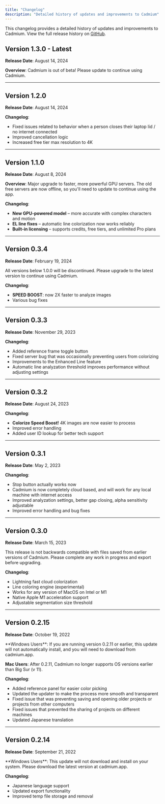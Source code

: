 ```yaml
---
title: "Changelog"
description: "Detailed history of updates and improvements to Cadmium"
---
```


This changelog provides a detailed history of updates and improvements to Cadmium. View the full release history on [GitHub](https://github.com/latentspacelabs/cadmium-releases/releases).

## **Version 1.3.0** - Latest

**Release Date**: August 14, 2024

**Overview**: Cadmium is out of beta! Please update to continue using Cadmium.

---

## **Version 1.2.0**

**Release Date**: August 14, 2024

**Changelog**:

- Fixed issues related to behavior when a person closes their laptop lid / no internet connected
- Improved cancellation logic
- Increased free tier max resolution to 4K

---

## **Version 1.1.0**

**Release Date**: August 8, 2024

**Overview**: Major upgrade to faster, more powerful GPU servers. The old free servers are now offline, so you'll need to update to continue using the app.

**Changelog**:

- **New GPU-powered model** – more accurate with complex characters and motion
- **EL line fixes** – automatic line colorization now works reliably
- **Built-in licensing** – supports credits, free tiers, and unlimited Pro plans

---

## **Version 0.3.4**

**Release Date**: February 19, 2024

<Warning>
All versions below 1.0.0 will be discontinued. Please upgrade to the latest version to continue using Cadmium.
</Warning>

**Changelog**:

- **SPEED BOOST**: now 2X faster to analyze images
- Various bug fixes

---

## **Version 0.3.3**

**Release Date**: November 29, 2023

**Changelog**:

- Added reference frame toggle button
- Fixed server bug that was occasionally preventing users from colorizing
- Improvements to the Enhanced Line feature
- Automatic line analyzation threshold improves performance without adjusting settings

---

## **Version 0.3.2**

**Release Date**: August 24, 2023

**Changelog**:

- **Colorize Speed Boost!** 4K images are now easier to process
- Improved error handling
- Added user ID lookup for better tech support

---

## **Version 0.3.1**

**Release Date**: May 2, 2023

**Changelog**:

- Stop button actually works now
- Cadmium is now completely cloud based, and will work for any local machine with internet access
- Improved analyzation settings, better gap closing, alpha sensitivity adjustable
- Improved error handling and bug fixes

---

## **Version 0.3.0**

**Release Date**: March 15, 2023

<Warning>
This release is not backwards compatible with files saved from earlier versions of Cadmium. Please complete any work in progress and export before upgrading.
</Warning>

**Changelog**:

- Lightning fast cloud colorization
- Line coloring engine (experimental)
- Works for any version of MacOS on Intel or M1
- Native Apple M1 acceleration support
- Adjustable segmentation size threshold

---

## **Version 0.2.15**

**Release Date**: October 19, 2022

<Note>
**Windows Users**: If you are running version 0.2.11 or earlier, this update will not automatically install, and you will need to download from cadmium.app.

**Mac Users**: After 0.2.11, Cadmium no longer supports OS versions earlier than Big Sur (v 11).
</Note>

**Changelog**:

- Added reference panel for easier color picking
- Updated the updater to make the process more smooth and transparent
- Fixed issue that was preventing saving and opening older projects or projects from other computers
- Fixed issues that prevented the sharing of projects on different machines
- Updated Japanese translation

---

## **Version 0.2.14**

**Release Date**: September 21, 2022

<Warning>
**Windows Users**: This update will not download and install on your system. Please download the latest version at cadmium.app.
</Warning>

**Changelog**:

- Japanese language support
- Updated export functionality
- Improved temp file storage and removal
